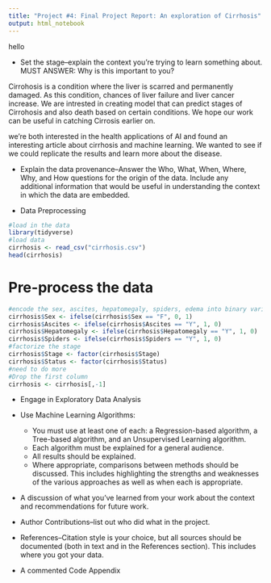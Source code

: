 ```yaml
---
title: "Project #4: Final Project Report: An exploration of Cirrhosis"
output: html_notebook
---
```

hello

- Set the stage–explain the context you’re trying to learn something about. MUST ANSWER: Why is this important to you?

Cirrohosis is a condition where the liver is scarred and permanently damaged. As this condition, chances of liver failure and liver cancer increase. We are intrested in creating model that can predict stages of Cirrohosis and also death based on certain conditions. We hope our work can be useful in catching Cirrosis earlier on. 

we're both interested in the health applications of AI and found an interesting article about cirrhosis and machine learning. We wanted to see if we could replicate the results and learn more about the disease.

- Explain the data provenance–Answer the Who, What, When, Where, Why, and How questions for the origin of the data. Include any additional information that would be useful in understanding the context in which the data are embedded.

- Data Preprocessing

```r
#load in the data
library(tidyverse)
#load data
cirrhosis <- read_csv("cirrhosis.csv")
head(cirrhosis)
```


# Pre-process the data
```r
#encode the sex, ascites, hepatomegaly, spiders, edema into binary variables
cirrhosis$Sex <- ifelse(cirrhosis$Sex == "F", 0, 1)
cirrhosis$Ascites <- ifelse(cirrhosis$Ascites == "Y", 1, 0)
cirrhosis$Hepatomegaly <- ifelse(cirrhosis$Hepatomegaly == "Y", 1, 0)
cirrhosis$Spiders <- ifelse(cirrhosis$Spiders == "Y", 1, 0)
#factorize the stage
cirrhosis$Stage <- factor(cirrhosis$Stage)
cirrhosis$Status <- factor(cirrhosis$Status)
#need to do more
#Drop the first column
cirrhosis <- cirrhosis[,-1]
```

- Engage in Exploratory Data Analysis

- Use Machine Learning Algorithms:
  - You must use at least one of each: a Regression-based algorithm, a Tree-based algorithm, and an Unsupervised Learning algorithm.
  - Each algorithm must be explained for a general audience.
  - All results should be explained.
  - Where appropriate, comparisons between methods should be discussed. This includes highlighting the strengths and weaknesses of the various approaches as well as when each is appropriate.
  
- A discussion of what you’ve learned from your work about the context and recommendations for future work.

- Author Contributions–list out who did what in the project.

- References–Citation style is your choice, but all sources should be documented (both in text and in the References section). This includes where you got your data.

- A commented Code Appendix